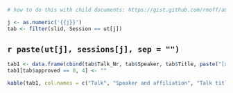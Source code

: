 ```r
# how to do this with child documents: https://gist.github.com/rmoff/a043676a2f084b81a434

j <- as.numeric('{{j}}')
tab <- filter(slid, Session == ut[j])
```

## `r paste(ut[j], sessions[j], sep = "")` {-} 

```r
tab1 <- data.frame(cbind(tab$Talk_Nr, tab$Speaker, tab$Title, paste("[x](slides/", tab$Slides, ")", sep = "")))
tab1[tab$approved == 0, 4] <- ""

kable(tab1, col.names = c("Talk", "Speaker and affiliation", "Talk title", "Download<br>(if available)"))
```

